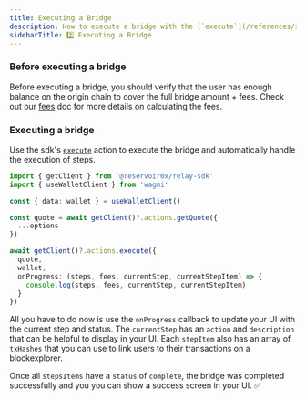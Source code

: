```yaml
---
title: Executing a Bridge
description: How to execute a bridge with the [`execute`](/references/sdk/actions/execute) action
sidebarTitle: 2️⃣ Executing a Bridge
---
```


### Before executing a bridge

Before executing a bridge, you should verify that the user has enough balance on the origin chain to cover the full bridge amount + fees. Check out our [fees](/how-it-works/fees) doc for more details on calculating the fees.

### Executing a bridge

Use the sdk's [`execute`](/references/sdk/actions/execute) action to execute the bridge and automatically handle the execution of steps.

```typescript
import { getClient } from '@reservoir0x/relay-sdk'
import { useWalletClient } from 'wagmi'

const { data: wallet } = useWalletClient()

const quote = await getClient()?.actions.getQuote({
  ...options
})

await getClient()?.actions.execute({
  quote,
  wallet,
  onProgress: (steps, fees, currentStep, currentStepItem) => {
    console.log(steps, fees, currentStep, currentStepItem)
  }
})
```

All you have to do now is use the `onProgress` callback to 
update your UI with the current step and status. The `currentStep` has an `action` and `description` that can be helpful to display in your UI. Each `stepItem` also has an array of `txHashes` that you can use to link users to their transactions on a blockexplorer. 


Once all `stepsItems` have a `status` of `complete`, the bridge was completed successfully and you you can show a success screen in your UI. ✅